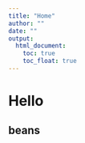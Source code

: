 ```yaml
---
title: "Home"
author: ""
date: ""
output:
  html_document:
    toc: true
    toc_float: true
---
```

# Hello

## beans